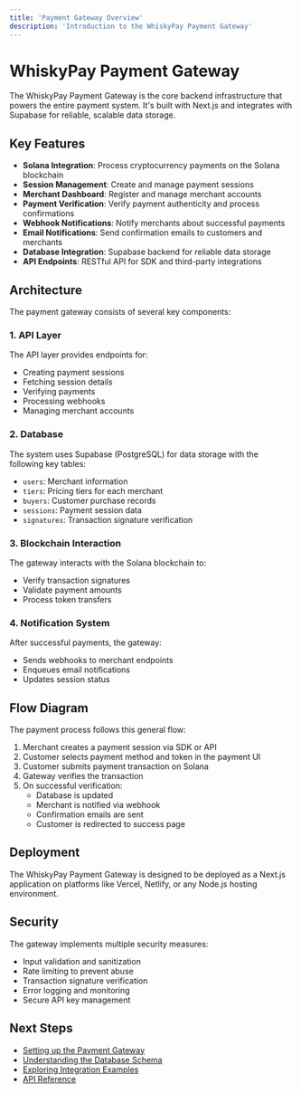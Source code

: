 ```yaml
---
title: 'Payment Gateway Overview'
description: 'Introduction to the WhiskyPay Payment Gateway'
---
```


# WhiskyPay Payment Gateway

The WhiskyPay Payment Gateway is the core backend infrastructure that powers the entire payment system. It's built with Next.js and integrates with Supabase for reliable, scalable data storage.

## Key Features

- **Solana Integration**: Process cryptocurrency payments on the Solana blockchain
- **Session Management**: Create and manage payment sessions
- **Merchant Dashboard**: Register and manage merchant accounts
- **Payment Verification**: Verify payment authenticity and process confirmations
- **Webhook Notifications**: Notify merchants about successful payments
- **Email Notifications**: Send confirmation emails to customers and merchants
- **Database Integration**: Supabase backend for reliable data storage
- **API Endpoints**: RESTful API for SDK and third-party integrations

## Architecture

The payment gateway consists of several key components:

### 1. API Layer

The API layer provides endpoints for:
- Creating payment sessions
- Fetching session details
- Verifying payments
- Processing webhooks
- Managing merchant accounts

### 2. Database

The system uses Supabase (PostgreSQL) for data storage with the following key tables:
- `users`: Merchant information
- `tiers`: Pricing tiers for each merchant
- `buyers`: Customer purchase records
- `sessions`: Payment session data
- `signatures`: Transaction signature verification

### 3. Blockchain Interaction

The gateway interacts with the Solana blockchain to:
- Verify transaction signatures
- Validate payment amounts
- Process token transfers

### 4. Notification System

After successful payments, the gateway:
- Sends webhooks to merchant endpoints
- Enqueues email notifications
- Updates session status

## Flow Diagram

The payment process follows this general flow:

1. Merchant creates a payment session via SDK or API
2. Customer selects payment method and token in the payment UI
3. Customer submits payment transaction on Solana
4. Gateway verifies the transaction
5. On successful verification:
   - Database is updated
   - Merchant is notified via webhook
   - Confirmation emails are sent
   - Customer is redirected to success page

## Deployment

The WhiskyPay Payment Gateway is designed to be deployed as a Next.js application on platforms like Vercel, Netlify, or any Node.js hosting environment.

## Security

The gateway implements multiple security measures:
- Input validation and sanitization
- Rate limiting to prevent abuse
- Transaction signature verification
- Error logging and monitoring
- Secure API key management

## Next Steps

- [Setting up the Payment Gateway](/payment-gateway/setup)
- [Understanding the Database Schema](/payment-gateway/database-schema)
- [Exploring Integration Examples](/payment-gateway/examples)
- [API Reference](/api-reference/gateway/session) 